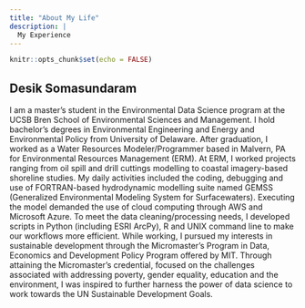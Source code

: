 ```yaml
---
title: "About My Life"
description: |
  My Experience
---
```


```r
knitr::opts_chunk$set(echo = FALSE)
```

## Desik Somasundaram

I am a master’s student in the Environmental Data Science program at the UCSB Bren School of Environmental Sciences and Management. I hold bachelor’s degrees in Environmental Engineering and Energy and Environmental Policy from University of Delaware. After graduation, I worked as a Water Resources Modeler/Programmer based in Malvern, PA for Environmental Resources Management (ERM). At ERM, I worked projects ranging from oil spill and drill cuttings modelling to coastal imagery-based shoreline studies. My daily activities included the coding, debugging and use of FORTRAN-based hydrodynamic modelling suite named GEMSS (Generalized Environmental Modeling System for Surfacewaters). Executing the model demanded the use of cloud computing through AWS and Microsoft Azure. To meet the data cleaning/processing needs, I developed scripts in Python (including ESRI ArcPy), R and UNIX command line to make our workflows more efficient. While working, I pursued my interests in sustainable development through the Micromaster’s Program in Data, Economics and Development Policy Program offered by MIT. Through attaining the Micromaster’s credential, focused on the challenges associated with addressing poverty, gender equality, education and the environment, I was inspired to further harness the power of data science to work towards the UN Sustainable Development Goals.
